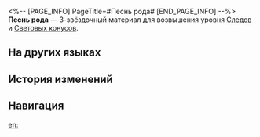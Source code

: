 <%-- [PAGE_INFO]
PageTitle=#Песнь рода#
[END_PAGE_INFO] --%>
{{Предмет Инфобокс
|id          = 110162
|Изображение = Предмет Песнь рода.png
|Тип         = Материал Следов
|Тип2        = Материал возвышения Светового конуса
|Инвентарь   = Материалы улучшения
|Редкость    = 3
|Эффект      = 
|Описание    = Музыкальная шкатулка, сделанная неизвестным мастером. Можно использовать для среднего повышения уровня Следов персонажей {{Цвет|Выделенный|Гармонии}}.
|Источник1   = [[Чашелист (багровый): Бутон Гармонии (undefined)]]
|Источник2   = [[Универсальная машина для синтеза: Синтез материалов]]
|Источник3   = [[Неугасаемый пепел]]
|Источник4   = [[Универсальная машина для синтеза: Обмен материалов]]
}}
{{Описание|Гимн в исполнении небольшого оркестра.<br />Невозможно выяснить, кому воздаёт хвалу эта песня.<br /><br />''«Нищета - испытание Повелителя! Богатство - милость Повелителя!»''}}
'''Песнь рода''' — 3-звёздочный материал для возвышения уровня [[Следы|Следов]] и [[Световые конусы|Световых конусов]].

==На других языках==
{{На других языках
|en   = Ancestral Hymn
|zhs  = 家族颂歌
|zht  = 家族頌歌
|ja   = ファミリー賛歌
|ko   = 가족의 찬가
|es   = Himno del acervo
|fr   = Hymne ancestral
|ru   = Песнь рода
|th   = Ancestral Hymn
|vi   = Ca Tụng Gia Tộc
|de   = Ode an die Familie
|id   = Ancestral Hymn
|pt   = Hino Ancestral
}}

==История изменений==
{{История изменений|3.5}}

==Навигация==
{{Материалы улучшения Навбокс}}

[[en:]]